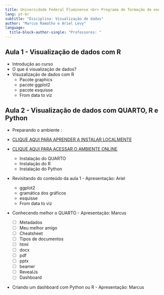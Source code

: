 ```yaml
---
title: Universidade Federal Fluminense <br> Programa de formação de executivos <br> Ciência de dados
lang: pt-br
subtitle: "Disciplina: Visualização de dados"
author: "Marcus Ramalho e Ariel Levy"
language: 
  title-block-author-single: "Professores: "
---
```


## Aula 1 - Visualização de dados com R

-   Introdução ao curso
-   O que é visualização de dados?
-   Visuzalização de dados com R
    -   Pacote graphics
    -   pacote ggplot2
    -   pacote esquisse
    -   From data to viz

## Aula 2 - Visualização de dados com QUARTO, R e Python

-   Preparando o ambiente : 
-   [CLIQUE AQUI PARA APRENDER A INSTALAR LOCALMENTE](https://uff-adm.notion.site/Instala-o-b5969aeda52045289c52db8fd833c6b3)
-   [CLIQUE AQUI PARA ACESSAR O AMBIENTE ONLINE](https://posit.cloud/content/8106315)  
    -   Instalação do QUARTO
    -   Instalação do R
    -   Instalação do Python

-   Revisitando do conteúdo da aula 1 - Apresentação: Ariel

    -   ggplot2
    -   gramática dos gráficos
    -   esquisse
    -   From data to viz

-   Conhecendo melhor o QUARTO - Apresentação: Marcus 

    -   [ ] Metadados
    -   [ ] Meu melhor amigo
    -   [ ] Cheatsheet
    -   [ ] Tipos de documentos
    -   [ ] html
    -   [ ] docx
    -   [ ] pdf
    -   [ ] pptx
    -   [ ] beamer
    -   [ ] RevealJs
    -   [ ] Dashboard

-   Criando um dashboard com Python ou R - Apresentação: Marcus

